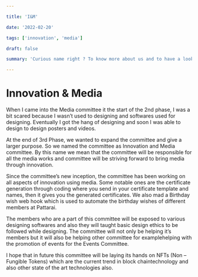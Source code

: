 ```yaml
---

title: 'I&M'

date: '2022-02-20'

tags: ['innovation', 'media']

draft: false

summary: 'Curious name right ? To know more about us and to have a look at what we did Innovative and how we attracted you through the media, click here.'

---
```


# Innovation & Media

When I came into the Media committee it the start of the 2nd phase, I was a bit scared because I wasn’t used to designing and softwares used for designing. Eventually I got the hang of designing and soon I was able to design to design posters and videos.

At the end of 3rd Phase, we wanted to expand the committee and give a larger purpose. So we named the committee as Innovation and Media committee. By this name we mean that the committee will be responsible for all the media works and committee will be striving forward to bring media through innovation.

Since the committee’s new inception, the committee has been working on all aspects of innovation using media. Some notable ones are the certificate generation through coding where you send in your certificate template and names, then it gives you the generated certificates. We also mad a Birthday wish web hook which is used to automate the birthday wishes of different members at Pattarai.

The members who are a part of this committee will be exposed to various designing softwares and also they will taught basic design ethics to be followed while designing. The committee will not only be helping it’s members but it will also be helping other committee for examplehelping with the promotion of events for the Events Committee.

I hope that in future this committee will be laying its hands on NFTs (Non – Fungible Tokens) which are the current trend in block chaintechnology and also other state of the art technologies also.
